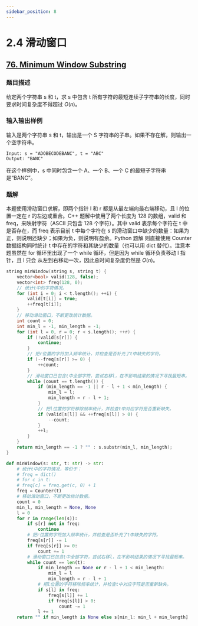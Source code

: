 ```yaml
---
sidebar_position: 8
---
```


# 2.4 滑动窗口

## [76. Minimum Window Substring](https://leetcode.com/problems/minimum-window-substring/)

### 题目描述

给定两个字符串 s 和 t，求 s 中包含 t 所有字符的最短连续子字符串的长度，同时要求时间复杂度不得超过 $O(n)$。

### 输入输出样例

输入是两个字符串 s 和 t，输出是一个 S 字符串的子串。如果不存在解，则输出一个空字符串。

```
Input: s = "ADOBECODEBANC", t = "ABC"
Output: "BANC"
```

在这个样例中，s 中同时包含一个 A、一个 B、一个 C 的最短子字符串是“BANC”。

### 题解

本题使用滑动窗口求解，即两个指针 l 和 r 都是从最左端向最右端移动，且 l 的位置一定在 r 的左边或重合。C++ 题解中使用了两个长度为 128 的数组，valid 和 freq，来映射字符（ASCII
只包含 128 个字符）。其中 valid 表示每个字符在 t 中是否存在，而 freq 表示目前 t 中每个字符在 s 的滑动窗口中缺少的数量：如果为正，则说明还缺少；如果为负，则说明有盈余。Python 题解
则直接使用 Counter 数据结构同时统计 t 中存在的字符和其缺少的数量（也可以用 dict 替代）。注意本题虽然在 for 循环里出现了一个 while 循环，但是因为 while 循环负责移动 l 指针，且 l 只会
从左到右移动一次，因此总时间复杂度仍然是 $O(n)$。

<Tabs>
<TabItem value="cpp" label="C++">

```cpp
string minWindow(string s, string t) {
    vector<bool> valid(128, false);
    vector<int> freq(128, 0);
    // 统计t中的字符情况。
    for (int i = 0; i < t.length(); ++i) {
        valid[t[i]] = true;
        ++freq[t[i]];
    }
    // 移动滑动窗口，不断更改统计数据。
    int count = 0;
    int min_l = -1, min_length = -1;
    for (int l = 0, r = 0; r < s.length(); ++r) {
        if (!valid[s[r]]) {
            continue;
        }
        // 把r位置的字符加入频率统计，并检查是否补充了t中缺失的字符。
        if (--freq[s[r]] >= 0) {
            ++count;
        }
        // 滑动窗口已包含t中全部字符，尝试右移l，在不影响结果的情况下寻找最短串。
        while (count == t.length()) {
            if (min_length == -1 || r - l + 1 < min_length) {
                min_l = l;
                min_length = r - l + 1;
            }
            // 把l位置的字符移除频率统计，并检查t中对应字符是否重新缺失。
            if (valid[s[l]] && ++freq[s[l]] > 0) {
                --count;
            }
            ++l;
        }
    }
    return min_length == -1 ? "" : s.substr(min_l, min_length);
}
```

</TabItem>
<TabItem value="py" label="Python">

```py
def minWindow(s: str, t: str) -> str:
    # 统计t中的字符情况，等价于：
    # freq = dict()
    # for c in t:
    # freq[c] = freq.get(c, 0) + 1
    freq = Counter(t)
    # 移动滑动窗口，不断更改统计数据。
    count = 0
    min_l, min_length = None, None
    l = 0
    for r in range(len(s)):
        if s[r] not in freq:
            continue
        # 把r位置的字符加入频率统计，并检查是否补充了t中缺失的字符。
        freq[s[r]] -= 1
        if freq[s[r]] >= 0:
            count += 1
        # 滑动窗口已包含t中全部字符，尝试右移l，在不影响结果的情况下寻找最短串。
        while count == len(t):
            if min_length == None or r - l + 1 < min_length:
                min_l = l
                min_length = r - l + 1
            # 把l位置的字符移除频率统计，并检查t中对应字符是否重新缺失。
            if s[l] in freq:
                freq[s[l]] += 1
                if freq[s[l]] > 0:
                    count -= 1
            l += 1
    return "" if min_length is None else s[min_l: min_l + min_length]
```

</TabItem>

</Tabs>